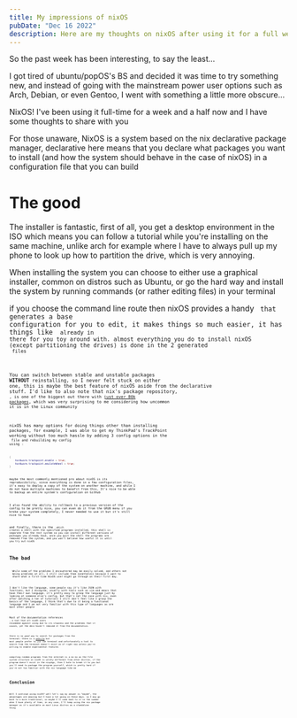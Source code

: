 ```yaml
---
title: My impressions of nixOS
pubDate: "Dec 16 2022"
description: Here are my thoughts on nixOS after using it for a full week
---
```


So the past week has been interesting, to say the least...

I got tired of ubuntu/popOS's BS and decided it was time to try something new, and instead of going with the mainstream power user options such as Arch, Debian, or even Gentoo, I went with something a little more obscure...

NixOS! I've been using it full-time for a week and a half now and I have some thoughts to share with you

For those unaware, NixOS is a system based on the nix declarative package manager, declarative here means that you declare what packages you want to install (and how the system should behave in the case of nixOS) in a configuration file that you can build

# The good

The installer is fantastic, first of all, you get a desktop environment in the ISO which means you can follow a tutorial while you're installing on the same machine, unlike arch for example where I have to always pull up my phone to look up how to partition the drive, which is very annoying.

When installing the system you can choose to either use a graphical installer, common on distros such as Ubuntu, or go the hard way and install the system by running commands (or rather editing files) in your terminal

if you choose the command line route then nixOS provides a handy <Code lang="bash" code="nixos-generate-config" /> that generates a base configuration for you to edit, it makes things so much easier, it has things like <Code code="sound.enable = true" lang="nix"/> already in there for you toy around with. almost everything you do to install nixOS (except partitioning the drives) is done in the 2 generated <Code code=".nix" inline /> files

You can switch between stable and unstable packages **WITHOUT** reinstalling, so I never felt stuck on either one, this is maybe the best feature of nixOS aside from the declarative stuff. I'd like to also note that nix's package repository, <Code code="nixpkgs" inline />, is one of the biggest out there with [just over 80k packages](https://repology.org/repositories/statistics/total), which was very surprising to me considering how uncommon it is in the Linux community

nixOS has many options for doing things other than installing packages, for example, I was able to get my ThinkPad's TrackPoint working without too much hassle by adding 3 config options in the <Code code="configuration.nix" inline /> file and rebuilding my config using <Code code="nixos-rebuild" lang="bash"/>:

```nix
{
    hardware.trackpoint.enable = true;
    hardware.trackpoint.emulateWheel = true;
}
```

maybe the most commonly mentioned pro about nixOS is its reproducibility, since everything is done in a few configuration files, it's easy to deploy a copy of the system on another machine, and while I do not have multiple machines to benefit from this, It's nice to be able to backup an entire system's configuration on GitHub

I also found the ability to rollback to a previous version of the config to be pretty nice, you can even do it from the GRUB menu if you broke your system completely, I never needed to use it but it's still nice to have

and finally, there is the <Code code="nix-shell -p" inline /> which creates a shell with the specified programs installed, this shell is separate from the rest system so you can install different versions of packages you already have, once you quit the shell the programs are removed from the system, and you won't believe how useful it is until you try out nixOS

# The bad

<Callout title="Notice ⚠️">
  While some of the problems I encountered may be easily solved, and others not
  being problems at all, I still include them nonetheless because I want to
  share what a first-time NixOS user might go through on their first day.
</Callout>

I don't like the language, some people say it's like JSON with functions, but I disagree, usually with tools such as vim and emacs that have their own language. it's pretty easy to grasp the language just by looking at someone else's config, but that's not the case with nix, even after watching a ton of tutorials I still don't feel like I grasp the basics of the language, I think that's due to it being a functional language and I am not very familiar with this type of languages as are most other people

Most of the documentation references <Code code="nix-env" lang="bash" />, a tool that all nixOS users recommend against using due to its slowness and the problems that it causes, yet the devs haven't removed it from the documentation.

there is no _good_ way to search for packages from the terminal: there is a [website](https://search.nixos.org) but most people prefer to use the terminal and unfortunately a tool to search from the terminal doesn't exist as of right now unless you're willing to enable experimental features

compiling random programs from the internet is a no-no as the file system structure on nixOS is wildly different from other distros, if the program doesn't exist in the nixpkgs, then I hate to break it to you but you'll need to package the program yourself, which is pretty hard if you're not too familiar with the nix language like me

# Conclusion

Will I continue using nixOS? well let's say my answer is "maybe", the advantages are amazing but I have a lot going on these days. so I may go back to a more traditional, so maybe I'll come back to it in the summer when I have plenty of time, in any case, I'll keep using the nix package manager as it's available on most Linux distros as a standalone thing
